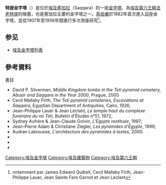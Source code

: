 {{Infobox pyramid
| name = 特提金字塔
|ancient=<div class="center"><hiero><-X1:X1-M17->-R11-Q1-Q1-Q1-O24</hiero>{{sfn|Verner|2001d|p=342}}<br/>''Ḏd-jswt-Ttj''<br/>''Djed-isut-Teti''<br/> "The Places of Teti Endure"{{sfn|Hellum|2007|p=106}}</div>
| image = File:Pyramid_of_Teti_2010.jpg
| image_size =300px
| caption     = 特提金字塔
| location = {{埃及}}[[塞加拉|塞加拉]]
| type = 真金字塔
| date = 前24世紀
| height = 52.4公尺
| base = 78.6公尺
| slope = 53°07'48''
| map_type = Egypt
| map_size = 250
| map_caption = 在埃及的位置
}}
'''特提金字塔'''（{{lang-en|Pyramid of Teti}}）是位於[[埃及|埃及]][[塞加拉|塞加拉]]（Saqqara）的一座[[金字塔|金字塔]]，為[[埃及第六王朝|埃及第六王朝]][[法老|法老]][[特提|特提]]的陵墓，也是塞加拉主要的金字塔之一。[[馬伯樂|馬伯樂]]於1882年首次進入這座金字塔，並從1907年至1956年間進行多次測查研究<ref>notamment par James Edward Quibell, Cecil Mallaby Firth, Jean-Philippe Lauer, Jean Sainte Fare Garnot et Jean Leclant</ref>。

==参见==

*[[埃及金字塔列表|埃及金字塔列表]]

==參考資料==
{{reflist}}

;書目
{{refbegin}}
* David P. Silverman, ''Middle Kingdom tombs in the Teti pyramid cemetery, Abusir and Saqqara in the Year 2000'', Prague, 2000
* Cecil Mallaby Firth, ''The Teti pyramid cemeteries, Excavations at Saqqara'', Egyptian Department of Antiquities, Cairo, 1926;
* Jean-Philippe Lauer & Jean Leclant, ''Le temple haut du complexe funéraire du roi Téti'', Bulletin d'Études n°51, 1972;
* Sydney Aufrère & Jean-Claude Golvin, ''L'Égypte restituée'', 1997;
* Jean-Pierre Adam & Christiane Ziegler, ''Les pyramides d'Égypte'', 1999;
* Audran Labrousse, ''L'architecture des pyramides à textes'', 2000.
*{{cite book|last1=Hellum|first1=Jennifer|year=2007|title=The Pyramids|location=Westport, CT|publisher=Greenwood Press|isbn=978-0-313-32580-9|url=https://archive.org/details/pyramids0000hell}}
*{{cite book|last1=Lehner|first1=Mark|author-link=Mark Lehner|year=2008|title=The Complete Pyramids|location=New York|publisher=Thames & Hudson|isbn=978-0-500-28547-3}}
*{{cite book|last1=Verner|first1=Miroslav|title=The Pyramids: The Mystery, Culture and Science of Egypt's Great Monuments|date=2001d|publisher=Grove Press|location=New York|isbn=978-0-8021-1703-8|url=https://archive.org/details/pyramidscomplete00vern}}
{{refend}}
[[Category:埃及金字塔|Category:埃及金字塔]]
[[Category:埃及建築物|Category:埃及建築物]]
[[Category:埃及第六王朝|Category:埃及第六王朝]]